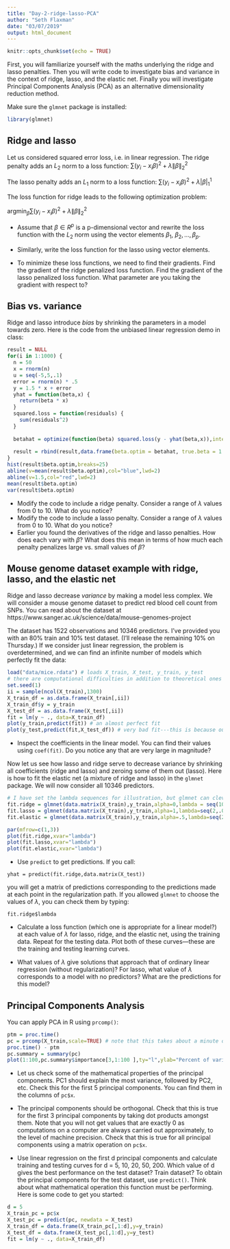 ```yaml
---
title: "Day-2-ridge-lasso-PCA"
author: "Seth Flaxman"
date: "03/07/2019"
output: html_document
---
```


```r
knitr::opts_chunk$set(echo = TRUE)
```

First, you will familiarize yourself with the maths underlying the ridge and lasso penalties. Then you will 
write code to investigate bias and variance in the context of ridge, lasso, and the elastic net. 
Finally you will investigate Principal Components Analysis (PCA) as an alternative dimensionality reduction method.

Make sure the ``glmnet`` package is installed:
```r
library(glmnet)
```

## Ridge and lasso 
Let us considered squared error loss, i.e. in linear regression.
The ridge penalty adds an $L_2$ norm to a loss function: 
$\sum (y_i - x_i\beta)^2 + \lambda \|\beta\|^2_2$

The lasso penalty adds an $L_1$ norm to a loss function:
$\sum (y_i - x_i\beta)^2 + \lambda |\beta|_1^1$

The loss function for ridge leads to the following optimization problem:

$\mbox{argmin}_{\beta} \sum (y_i - x_i\beta)^2 + \lambda \|\beta\|^2_2$

* Assume that $\beta \in R^p$ is a p-dimensional vector and rewrite the loss function with the $L_2$ norm using the vector elements
$\beta_1$, $\beta_2, \ldots, \beta_p$.

* Similarly, write the loss function for the lasso using vector elements.

* To minimize these loss functions, we need to find their gradients. Find the gradient of the ridge penalized loss function. Find the gradient of the lasso penalized loss function. What parameter are you taking the gradient with respect to?

## Bias vs. variance
Ridge and lasso introduce *bias* by shrinking the parameters in a model towards zero. Here is the code from the unbiased linear regression demo in class:

```r
result = NULL
for(i in 1:1000) {
  n = 50
  x = rnorm(n)
  u = seq(-5,5,.1)
  error = rnorm(n) * .5
  y = 1.5 * x + error
  yhat = function(beta,x) {
    return(beta * x)
  }
  squared.loss = function(residuals) {
    sum(residuals^2)
  }
  
  betahat = optimize(function(beta) squared.loss(y - yhat(beta,x)),interval=c(-1,3))$minimum
  
  result = rbind(result,data.frame(beta.optim = betahat, true.beta = 1.5))
}
hist(result$beta.optim,breaks=25)
abline(v=mean(result$beta.optim),col="blue",lwd=2)
abline(v=1.5,col="red",lwd=2)
mean(result$beta.optim)
var(result$beta.optim)
```

* Modify the code to include a ridge penalty. Consider a range of $\lambda$ values from 0 to 10. What do you notice?
* Modify the code to include a lasso penalty.  Consider a range of $\lambda$ values from 0 to 10. What do you notice?
* Earlier you found the derivatives of the ridge and lasso penalties. How does each vary with $\beta$? What does this mean in terms of how much each penalty penalizes large vs. small values of $\beta$?

## Mouse genome dataset example with ridge, lasso, and the elastic net

Ridge and lasso decrease *variance* by making a model less complex. We will consider a mouse genome dataset to predict red blood cell count from SNPs.
You can read about
the dataset at https://www.sanger.ac.uk/science/data/mouse-genomes-project 

The dataset has 1522 observations and 10346 predictors. I've provided you with an 80% train and 10% test dataset. (I'll release the remaining
10% on Thursday.) If we consider just linear regression,
the problem is overdetermined, and we can find an infinite number of models which perfectly fit the data:

```r
load("data/mice.rdata") # loads X_train, X_test, y_train, y_test
# there are computational difficulties in addition to theoretical ones with fitting a model with so many predictors, so we randomly sample 1300
set.seed(1)
ii = sample(ncol(X_train),1300)
X_train_df = as.data.frame(X_train[,ii])
X_train_df$y = y_train
X_test_df = as.data.frame(X_test[,ii])
fit = lm(y ~ ., data=X_train_df)
plot(y_train,predict(fit)) # an almost perfect fit
plot(y_test,predict(fit,X_test_df)) # very bad fit---this is because our model has high variance
```

* Inspect the coefficients in the linear model. You can find their values using ``coef(fit)``. Do you notice any that are very large in magnitude?

Now let us see how lasso and ridge serve to decrease variance by shrinking all coefficients (ridge and lasso) and zeroing some of them out (lasso).
Here is how to fit the elastic net (a mixture of ridge and lasso)
in the ``glmnet`` package. We will now consider all 10346 predictors.
```r

# I have set the lambda sequences for illustration, but glmnet can cleverly determine these for you, so in practice, it is better to leave out the lambda parameter, i.e. fit.ridge=glmnet(X,y,alpha=0)
fit.ridge = glmnet(data.matrix(X_train),y_train,alpha=0,lambda = seq(100,.01,length.out = 100)) 
fit.lasso = glmnet(data.matrix(X_train),y_train,alpha=1,lambda=seq(2,.01,length.out=100)) 
fit.elastic = glmnet(data.matrix(X_train),y_train,alpha=.5,lambda=seq(2,.01,length.out=100)) 

par(mfrow=c(1,3))
plot(fit.ridge,xvar="lambda")
plot(fit.lasso,xvar="lambda")
plot(fit.elastic,xvar="lambda")
```

* Use ``predict`` to get predictions. If you call:
```
yhat = predict(fit.ridge,data.matrix(X_test))
```
you will get a matrix of predictions corresponding to the predictions made at each point in the regularization path. 
If you allowed  ``glmnet`` to choose the values of $\lambda$, you can check them by typing:
```
fit.ridge$lambda
```

* Calculate a loss function (which one is appropriate for a linear model?) at each value of $\lambda$ for lasso, ridge, and the elastic net, using
the training data. Repeat for the testing data. Plot both of these curves---these are the training and testing learning curves.

* What values of $\lambda$ give solutions that approach that of ordinary linear regression (without regularization)? For lasso, what
value of $\lambda$ corresponds to a model with no predictors? What are the predictions for this model?


## Principal Components Analysis

You can apply PCA in R using ``prcomp()``:

```r
ptm = proc.time()
pc = prcomp(X_train,scale=TRUE) # note that this takes about a minute on my laptop
proc.time() - ptm
pc.summary = summary(pc)
plot(1:100,pc.summary$importance[3,1:100 ],ty="l",ylab="Percent of variance explained")
```

* Let us check some of the mathematical properties of the principal components. PC1 should explain the most variance, followed by PC2, etc. Check this for the first 5 principal components. You can find them in the columns of ``pc$x``.

* The principal components should be orthogonal. Check that this is true for the first 3 principal components by taking dot products amongst them. Note that you will not get values that are exactly 0 as computations on a computer are always carried out approximately, to the level of machine precision. Check that this is true for all principal components using a matrix operation on ``pc$x``. 

* Use linear regression on the first d principal components and calculate training and testing curves for
d = 5, 10, 20, 50, 200. Which value of d gives the best performance on the test dataset? Train dataset?
To obtain the principal components for the test dataset, use ``predict()``. Think about what mathematical operation
this function must be performing. Here is some code to get you started:

```r
d = 5
X_train_pc = pc$x
X_test_pc = predict(pc, newdata = X_test)
X_train_df = data.frame(X_train_pc[,1:d],y=y_train)
X_test_df = data.frame(X_test_pc[,1:d],y=y_test)
fit = lm(y ~ ., data=X_train_df)
```
